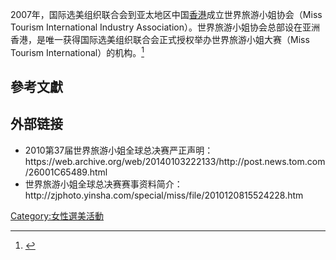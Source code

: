 2007年，国际选美组织联合会到亚太地区中国[[香港|香港]]成立世界旅游小姐协会（Miss Tourism International Industry Association）。世界旅游小姐协会总部设在亚洲香港，是唯一获得国际选美组织联合会正式授权举办世界旅游小姐大赛（Miss Tourism International）的机构。<ref>{{cite web|url =http://post.news.tom.com/26001C65489.html|title =2010第37届世界旅游小姐全球总决赛严正声明|work =TOM新闻|publisher =|author =|accessdate =2009-07-03|deadurl =yes|archiveurl =https://web.archive.org/web/20140103222133/http://post.news.tom.com/26001C65489.html|archivedate =2014-01-03}}</ref>

== 參考文獻 ==
{{reflist}}

== 外部链接 ==
{{commonscat|Zhanjiang}}
*2010第37届世界旅游小姐全球总决赛严正声明：https://web.archive.org/web/20140103222133/http://post.news.tom.com/26001C65489.html
*世界旅游小姐全球总决赛赛事资料简介：http://zjphoto.yinsha.com/special/miss/file/2010120815524228.htm {{Wayback|url=http://zjphoto.yinsha.com/special/miss/file/2010120815524228.htm |date=20110727073001 }}
[[Category:女性選美活動|Category:女性選美活動]]
